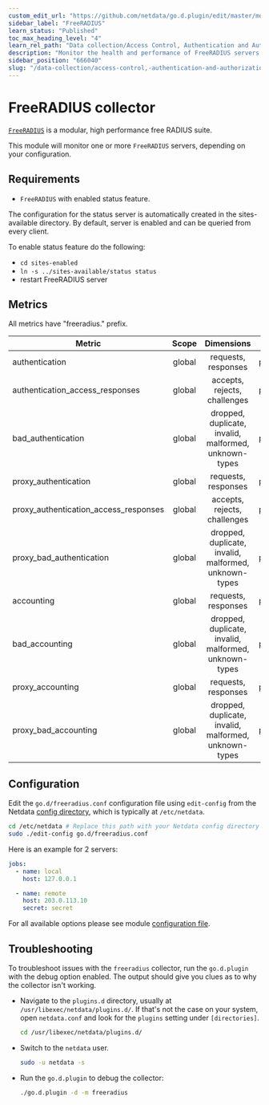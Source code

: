 ```yaml
---
custom_edit_url: "https://github.com/netdata/go.d.plugin/edit/master/modules/freeradius/README.md"
sidebar_label: "FreeRADIUS"
learn_status: "Published"
toc_max_heading_level: "4"
learn_rel_path: "Data collection/Access Control, Authentication and Authorization"
description: "Monitor the health and performance of FreeRADIUS servers with zero configuration, per-second metric granularity, and interactive visualizations."
sidebar_position: "666040"
slug: "/data-collection/access-control,-authentication-and-authorization/freeradius"
---
```



# FreeRADIUS collector

[`FreeRADIUS`](https://freeradius.org/) is a modular, high performance free RADIUS suite.

This module will monitor one or more `FreeRADIUS` servers, depending on your configuration.

## Requirements

- `FreeRADIUS` with enabled status feature.

The configuration for the status server is automatically created in the sites-available directory. By default, server is
enabled and can be queried from every client.

To enable status feature do the following:

- `cd sites-enabled`
- `ln -s ../sites-available/status status`
- restart FreeRADIUS server

## Metrics

All metrics have "freeradius." prefix.

| Metric                                | Scope  |                      Dimensions                       |   Units   |
|---------------------------------------|:------:|:-----------------------------------------------------:|:---------:|
| authentication                        | global |                  requests, responses                  | packets/s |
| authentication_access_responses       | global |             accepts, rejects, challenges              | packets/s |
| bad_authentication                    | global | dropped, duplicate, invalid, malformed, unknown-types | packets/s |
| proxy_authentication                  | global |                  requests, responses                  | packets/s |
| proxy_authentication_access_responses | global |             accepts, rejects, challenges              | packets/s |
| proxy_bad_authentication              | global | dropped, duplicate, invalid, malformed, unknown-types | packets/s |
| accounting                            | global |                  requests, responses                  | packets/s |
| bad_accounting                        | global | dropped, duplicate, invalid, malformed, unknown-types | packets/s |
| proxy_accounting                      | global |                  requests, responses                  | packets/s |
| proxy_bad_accounting                  | global | dropped, duplicate, invalid, malformed, unknown-types | packets/s |

## Configuration

Edit the `go.d/freeradius.conf` configuration file using `edit-config` from the
Netdata [config directory](/docs/typical-netdata-agent-configurations/configuration), which is typically at `/etc/netdata`.

```bash
cd /etc/netdata # Replace this path with your Netdata config directory
sudo ./edit-config go.d/freeradius.conf
```

Here is an example for 2 servers:

```yaml
jobs:
  - name: local
    host: 127.0.0.1

  - name: remote
    host: 203.0.113.10
    secret: secret 
```

For all available options please see
module [configuration file](https://github.com/netdata/go.d.plugin/blob/master/config/go.d/freeradius.conf).

## Troubleshooting

To troubleshoot issues with the `freeradius` collector, run the `go.d.plugin` with the debug option enabled. The output
should give you clues as to why the collector isn't working.

- Navigate to the `plugins.d` directory, usually at `/usr/libexec/netdata/plugins.d/`. If that's not the case on
  your system, open `netdata.conf` and look for the `plugins` setting under `[directories]`.

  ```bash
  cd /usr/libexec/netdata/plugins.d/
  ```

- Switch to the `netdata` user.

  ```bash
  sudo -u netdata -s
  ```

- Run the `go.d.plugin` to debug the collector:

  ```bash
  ./go.d.plugin -d -m freeradius
  ```



